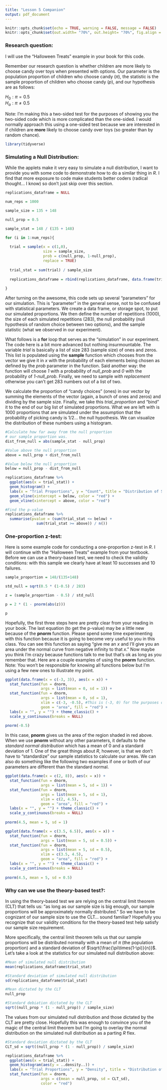 ```yaml
---
title: "Lesson 5 Companion"
output: pdf_document
---
```


```r
knitr::opts_chunk$set(echo = TRUE, warning = FALSE, message = FALSE)
knitr::opts_chunk$set(out.width= "70%", out.height= "70%", fig.align = "center") 
```

### Research question:

I will use the "Halloween Treats" example in your book for this code.

Remember our research question is whether children are more likely to choose candy over toys when presented with options. Our parameter is the population proportion of children who choose candy ($\pi$), the statistic is the sample proportion of children who choose candy (*p*), and our hypothesis are as follows:

$H_{0}: \pi = 0.5$  
$H_{a}: \pi \neq 0.5$

Note: I'm making this a two-sided test for the purposes of showing you the two-sided code which is more complicated than the one-sided. I would normally approach this using a one-sided test because we are interested in if children are **more** likely to choose candy over toys (so greater than by random chance).

```r
library(tidyverse)
```
### Simulating a Null Distribution:

While the applets make it very easy to simulate a null distribution, I want to provide you with some code to demonstrate how to do a similar thing in *R*. I find that more exposure to code make students better coders (radical thought... I know) so don't just skip over this section. 
```r
replications_dataframe = NULL

num_reps = 1000

sample_size = 135 + 148

null_prop = 0.5

sample_stat = 148 / (135 + 148)

for (i in 1:num_reps){
  
  trial = sample(x = c(1,0), 
                 size = sample_size, 
                 prob = c(null_prop, 1-null_prop), 
                 replace = TRUE)
  
  trial_stat = sum(trial) / sample_size
  
  replications_dataframe = rbind(replications_dataframe, data.frame(trial_stat))
  
}
```
After turning on the awesome, this code sets up several "parameters" for our simulation. This is "parameter" in the general sense, not to be confused with statistical parameters. We create a data frame, or storage spot, to put our simulated proportions. We then define the number of repetitions (1000), the size of each simulated repetitions (283), the null probability (null hypothesis of random choice between two options), and the sample statistic (what we observed in our experiment). 

What follows is a **for** loop that serves as the "simulation" in our experiment. The code here is a bit more advanced but nothing insurmountable. The variable *trial* is basically a list of size 283 (sample size) of ones and zeros. This list is populated using the **sample** function which chooses from the vector we give it in *x* with the probability of each elements being chosen as defined by the *prob* parameter in the function. Said another way: the function will choose *1* with a probability of *null_prob* and *0* with the probability of *1-null_prob*. Finally, we need to sample *with replacement* otherwise you can't get 283 numbers out of a list of two.

We calculate the proportion of "candy choices" (ones) in our vector by summing the elements of the vector (again, a bunch of ones and zeros) and dividing by the sample size. Finally, we take this *trial_proportion* and "bind" it to the end of our big list of simulated proportions. What we are left with is 1000 proportions that are simulated under the assumption that the probability of picking candy is 1/2... the null hypothesis. We can visualize the distribution of these numbers using a histogram.

```r
#Calculate how far away from the null proportion
# our sample proportion was.
dist_from_null = abs(sample_stat - null_prop)

#Value above the null proportion
above = null_prop + dist_from_null

#Value below the null proportion
below = null_prop - dist_from_null

replications_dataframe %>%
  ggplot(aes(x = trial_stat)) +
  geom_histogram() +
  labs(x = "Trial Proportions", y = "Count", title = "Distribution of Simulated Proportions") +
  geom_vline(xintercept = below, color = "red") +
  geom_vline(xintercept = above, color = "red")

#Find the p-value
replications_dataframe %>%
  summarise(pvalue = (sum(trial_stat <= below) + 
              sum(trial_stat >= above)) / n())
```
### One-proportion z-test:

Here is some example code for conducting a one-proportion z-test in *R*. I will continue with the "Halloween Treats" example from your textbook. Before we can use a theory-based test, we need to check the validity conditions: with this sample we clearly have at least 10 successes and 10 failures.
```r
sample_proportion = 148/(135+148)

std_null = sqrt(0.5 * (1-0.5) / 283)

z = (sample_proportion - 0.5) / std_null

p = 2 * (1 - pnorm(abs(z)))

p
```
Hopefully, the first three steps here are pretty clear from your reading in your book. The last equation (to get the p-value) may be a little new because of the **pnorm** function.  Please spend some time experimenting with this function because it is going to become very useful to you in this class. You can see this function as saying "give me an *x* and I'll give you an area under the normal curve from negative infinity to that *x*." Now maybe you think I'm crazy because functions talk to me but that's ok as long as you remember that. Here are a couple examples of using the **pnorm** function. Note: You won't be responsible for knowing all functions below but I'm using a few new ones to illustrate my point.

```r
ggplot(data.frame(x = c(-3, 3)), aes(x = x)) +
  stat_function(fun = dnorm, 
                args = list(mean = 0, sd = 1)) +
  stat_function(fun = dnorm, 
                args = list(mean = 0, sd = 1), 
                xlim = c(-3, -0.5), #This is (-3, 0) for the purposes of plotting.
                geom = "area", fill = "red") +
  labs(x = "", y = "") + theme_classic() +
  scale_y_continuous(breaks = NULL)
       
pnorm(-0.5)
```
In this case, **pnorm** gives us the area of the region shaded in red above. When we use **pnorm** without any other parameters, it defaults to the *standard normal distribution* which has a mean of 0 and a standard deviation of 1. One of the great things about *R*, however, is that we don't have to "standardize" our sample statistics to calculate our areas. We can also do something like the following two examples if one or both of our parameters are different than the standard normal.
```r
ggplot(data.frame(x = c(2, 8)), aes(x = x)) +
  stat_function(fun = dnorm, 
                args = list(mean = 5, sd = 1)) +
  stat_function(fun = dnorm, 
                args = list(mean = 5, sd = 1), 
                xlim = c(2, 4.5),
                geom = "area", fill = "red") +
  labs(x = "", y = "") + theme_classic() +
  scale_y_continuous(breaks = NULL)
       
pnorm(4.5, mean = 5, sd = 1)

ggplot(data.frame(x = c(3.5, 6.5)), aes(x = x)) +
  stat_function(fun = dnorm, 
                args = list(mean = 5, sd = 0.5)) +
  stat_function(fun = dnorm, 
                args = list(mean = 5, sd = 0.5), 
                xlim = c(3.5, 4.5),
                geom = "area", fill = "red") +
  labs(x = "", y = "") + theme_classic() +
  scale_y_continuous(breaks = NULL)
       
pnorm(4.5, mean = 5, sd = 0.5)
```

### Why can we use the theory-based test?:

In using the theory-based test we are relying on the central limit theorem (CLT) that tells us: "as long as our sample size is big enough, our sample proportions will be approximately normally distributed." So we have to be cognizant of our sample size to use the CLT... sound familiar? Hopefully you recognize that our validity conditions for the theory-based test help satisfy our sample size requirement.

More specifically, the central limit theorem tells us that our sample proportions will be distributed normally with a mean of $\pi$ (the population proportion) and a standard deviation of $\sqrt{\frac{\pi\times(1-\pi)}{n}}$. Let's take a look at the statistics for our simulated null distribution above:

```r
#Mean of simulated null distribution
mean(replications_dataframe$trial_stat)

#Standard deviation of simulated null distribution
sd(replications_dataframe$trial_stat)

#Mean dictated by the CLT
null_prop

#Standard debiation dictated by the CLT
sqrt((null_prop * (1 - null_prop)) / sample_size)

```

The values from our simulated null distribution and those dictated by the CLT are pretty close. Hopefully this was enough to convince you of the magic of the central limit theorem but I'm going to overlay the normal distribution on the simulated null distribution as a parting *R* flex.
```r
#Standard deviation dictated by the CLT
CLT_sd = sqrt((null_prop * (1 - null_prop)) / sample_size)

replications_dataframe %>%
  ggplot(aes(x = trial_stat)) +
  geom_histogram(aes(y = ..density..)) +
  labs(x = "Trial Proportions", y = "Density", title = "Distribution of Simulated Proportions") +
  stat_function(fun = dnorm,
                args = c(mean = null_prop, sd = CLT_sd),
                color = "red")
```